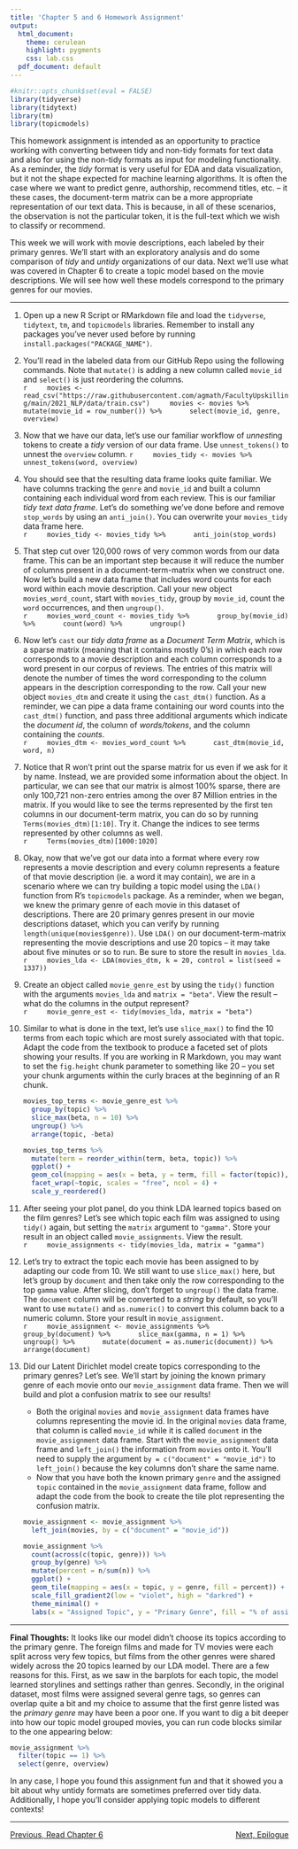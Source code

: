 ```yaml
---
title: 'Chapter 5 and 6 Homework Assignment'
output:
  html_document:
    theme: cerulean
    highlight: pygments
    css: lab.css
  pdf_document: default
---
```


```r
#knitr::opts_chunk$set(eval = FALSE)
library(tidyverse)
library(tidytext)
library(tm)
library(topicmodels)
```

This homework assignment is intended as an opportunity to practice working with converting between tidy and non-tidy formats for text data and also for using the non-tidy formats as input for modeling functionality. As a reminder, the *tidy* format is very useful for EDA and data visualization, but it not the shape expected for machine learning algorithms. It is often the case where we want to predict genre, authorship, recommend titles, etc. -- it these cases, the document-term matrix can be a more appropriate representation of our text data. This is because, in all of these scenarios, the observation is not the particular token, it is the full-text which we wish to classify or recommend.

This week we will work with movie descriptions, each labeled by their primary genres. We'll start with an exploratory analysis and do some comparison of *tidy* and *untidy* organizations of our data. Next we'll use what was covered in Chapter 6 to create a topic model based on the movie descriptions. We will see how well these models correspond to the primary genres for our movies.

***

1. Open up a new R Script or RMarkdown file and load the `tidyverse`, `tidytext`, `tm`, and `topicmodels` libraries. Remember to install any packages you've never used before by running `install.packages("PACKAGE_NAME")`.

2. You'll read in the labeled data from our GitHub Repo using the following commands. Note that `mutate()` is adding a new column called `movie_id` and `select()` is just reordering the columns.  
    ```r
    movies <- read_csv("https://raw.githubusercontent.com/agmath/FacultyUpskilling/main/2021_NLP/data/train.csv")
    movies <- movies %>%
      mutate(movie_id = row_number()) %>%
      select(movie_id, genre, overview)
    ```

3. Now that we have our data, let's use our familiar workflow of *unnest*ing tokens to create a *tidy* version of our data frame. Use `unnest_tokens()` to unnest the `overview` column.
    ```r
    movies_tidy <- movies %>%
      unnest_tokens(word, overview)
    ```

4. You should see that the resulting data frame looks quite familiar. We have columns tracking the `genre` and `movie_id` and built a column containing each individual word from each review. This is our familiar *tidy text data frame*. Let's do something we've done before and remove `stop_words` by using an `anti_join()`. You can overwrite your `movies_tidy` data frame here.  
    ```r
    movies_tidy <- movies_tidy %>%
      anti_join(stop_words)
    ```

5. That step cut over 120,000 rows of very common words from our data frame. This can be an important step because it will reduce the number of columns present in a document-term-matrix when we construct one. Now let's build a new data frame that includes word counts for each word within each movie description. Call your new object `movies_word_count`, start with `movies_tidy`, group by `movie_id`, count the `word` occurrences, and then `ungroup()`.    
    ```r
    movies_word_count <- movies_tidy %>%
      group_by(movie_id) %>%
      count(word) %>%
      ungroup()
    ```

6. Now let's `cast` our *tidy data frame* as a *Document Term Matrix*, which is a sparse matrix (meaning that it contains mostly 0's) in which each row corresponds to a movie description and each column corresponds to a word present in our corpus of reviews. The entries of this matrix will denote the number of times the word corresponding to the column appears in the description corresponding to the row. Call your new object `movies_dtm` and create it using the `cast_dtm()` function. As a reminder, we can pipe a data frame containing our word counts into the `cast_dtm()` function, and pass three additional arguments which indicate the *document id*, the column of *words/tokens*, and the column containing the *counts*.  
    ```r
    movies_dtm <- movies_word_count %>%
      cast_dtm(movie_id, word, n)
    ```

7. Notice that R won't print out the sparse matrix for us even if we ask for it by name. Instead, we are provided some information about the object. In particular, we can see that our matrix is almost 100% sparse, there are only 100,721 non-zero entries among the over 87 Million entries in the matrix. If you would like to see the terms represented by the first ten columns in our document-term matrix, you can do so by running `Terms(movies_dtm)[1:10]`. Try it. Change the indices to see terms represented by other columns as well.  
    ```r
    Terms(movies_dtm)[1000:1020]
    ```

8. Okay, now that we've got our data into a format where every row represents a movie description and every column represents a feature of that movie description (ie. a word it may contain), we are in a scenario where we can try building a topic model using the `LDA()` function from R's `topicmodels` package. As a reminder, when we began, we knew the primary genre of each movie in this dataset of descriptions. There are 20 primary genres present in our movie descriptions dataset, which you can verify by running `length(unique(movies$genre))`. Use `LDA()` on our document-term-matrix representing the movie descriptions and use 20 topics -- it may take about five minutes or so to run. Be sure to store the result in `movies_lda`.  
    ```r
    movies_lda <- LDA(movies_dtm, k = 20, control = list(seed = 1337))
    ```

9. Create an object called `movie_genre_est` by using the `tidy()` function with the arguments `movies_lda` and `matrix = "beta"`. View the result -- what do the columns in the output represent?  
    ```r
    movie_genre_est <- tidy(movies_lda, matrix = "beta")
    ```

10. Similar to what is done in the text, let's use `slice_max()` to find the 10 terms from each topic which are most surely associated with that topic. Adapt the code from the textbook to produce a faceted set of plots showing your results. If you are working in R Markdown, you may want to set the `fig.height` chunk parameter to something like 20 -- you set your chunk arguments within the curly braces at the beginning of an R chunk.  
    ```r
    movies_top_terms <- movie_genre_est %>%
      group_by(topic) %>%
      slice_max(beta, n = 10) %>%
      ungroup() %>%
      arrange(topic, -beta)
    
    movies_top_terms %>%
      mutate(term = reorder_within(term, beta, topic)) %>%
      ggplot() + 
      geom_col(mapping = aes(x = beta, y = term, fill = factor(topic)), show.legend = FALSE) +
      facet_wrap(~topic, scales = "free", ncol = 4) +
      scale_y_reordered()
    ```

11. After seeing your plot panel, do you think LDA learned topics based on the film genres? Let's see which topic each film was assigned to using `tidy()` again, but setting the `matrix` argument to `"gamma"`. Store your result in an object called `movie_assignments`. View the result.  
    ```r
    movie_assignments <- tidy(movies_lda, matrix = "gamma")
    ```

12. Let's try to extract the topic each movie has been assigned to by adapting our code from 10. We still want to use `slice_max()` here, but let's group by `document` and then take only the row corresponding to the top `gamma` value. After slicing, don't forget to `ungroup()` the data frame. The `document` column will be converted to a *string* by default, so you'll want to use `mutate()` and `as.numeric()` to convert this column back to a numeric column. Store your result in `movie_assignment`.  
    ```r
    movie_assignment <- movie_assignments %>%
      group_by(document) %>%
      slice_max(gamma, n = 1) %>%
      ungroup() %>%
      mutate(document = as.numeric(document)) %>%
      arrange(document)
    ```

13. Did our Latent Dirichlet model create topics corresponding to the primary genres? Let's see. We'll start by joining the known primary genre of each movie onto our `movie_assignment` data frame. Then we will build and plot a confusion matrix to see our results!  
    + Both the original `movies` and `movie_assignment` data frames have columns representing the movie id. In the original `movies` data frame, that column is called `movie_id` while it is called `document` in the `movie_assignment` data frame. Start with the `movie_assignment` data frame and `left_join()` the information from `movies` onto it. You'll need to supply the argument `by = c("document" = "movie_id")` to `left_join()` because the key columns don't share the same name. 
    + Now that you have both the known primary `genre` and the assigned `topic` contained in the `movie_assignment` data frame, follow and adapt the code from the book to create the tile plot representing the confusion matrix.
    ```r
    movie_assignment <- movie_assignment %>%
      left_join(movies, by = c("document" = "movie_id"))

    movie_assignment %>%
      count(across(c(topic, genre))) %>%
      group_by(genre) %>%
      mutate(percent = n/sum(n)) %>%
      ggplot() + 
      geom_tile(mapping = aes(x = topic, y = genre, fill = percent)) + 
      scale_fill_gradient2(low = "violet", high = "darkred") +
      theme_minimal() +
      labs(x = "Assigned Topic", y = "Primary Genre", fill = "% of assignments")
    ```

***

**Final Thoughts:** It looks like our model didn't choose its topics according to the primary genre. The foreign films and made for TV movies were each split across very few topics, but films from the other genres were shared widely across the 20 topics learned by our LDA model. There are a few reasons for this. First, as we saw in the barplots for each topic, the model learned storylines and settings rather than genres. Secondly, in the original dataset, most films were assigned several genre tags, so genres can overlap quite a bit and my choice to assume that the first genre listed was the *primary genre* may have been a poor one. If you want to dig a bit deeper into how our topic model grouped movies, you can run code blocks similar to the one appearing below:

```r
movie_assignment %>%
  filter(topic == 1) %>%
  select(genre, overview)
```

In any case, I hope you found this assignment fun and that it showed you a bit about why untidy formats are sometimes preferred over tidy data. Additionally, I hope you'll consider applying topic models to different contexts!

***

<p style = "text-align:left;">[Previous, Read Chapter 6](https://www.tidytextmining.com/topicmodeling.html)
<span style = "float:right;">[Next, Epilogue](https://agmath.github.io/FacultyUpskilling/)</span>
</p>

